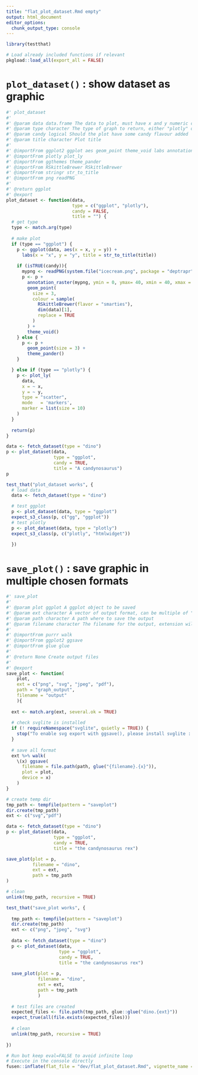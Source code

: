 ```yaml
---
title: "flat_plot_dataset.Rmd empty"
output: html_document
editor_options: 
  chunk_output_type: console
---
```


```r
library(testthat)
```

```r
# Load already included functions if relevant
pkgload::load_all(export_all = FALSE)
```

# `plot_dataset()` : show dataset as graphic

```r
#' plot_dataset
#'
#' @param data data.frame The data to plot, must have x and y numeric columns
#' @param type character The type of graph to return, either "plotly" or "ggplot"
#' @param candy logical Should the plot have some candy flavour added
#' @param title character Plot title
#' 
#' @importFrom ggplot2 ggplot aes geom_point theme_void labs annotation_raster
#' @importFrom plotly plot_ly
#' @importFrom ggthemes theme_pander
#' @importFrom RSkittleBrewer RSkittleBrewer
#' @importFrom stringr str_to_title
#' @importFrom png readPNG
#' 
#' @return ggplot
#' @export
plot_dataset <- function(data,
                         type = c("ggplot", "plotly"),
                         candy = FALSE,
                         title = "") {
  # get type
  type <- match.arg(type)
  
  # make plot
  if (type == "ggplot") {
    p <- ggplot(data, aes(x = x, y = y)) +
      labs(x = "x", y = "y", title = str_to_title(title))
    
    if (isTRUE(candy)){
      mypng <- readPNG(system.file("icecream.png", package = "deptrapr"))
      p <- p +
        annotation_raster(mypng, ymin = 0, ymax= 40, xmin = 40, xmax = 60) +
        geom_point(
          size = 3,
          colour = sample(
            RSkittleBrewer(flavor = "smarties"),
            dim(data)[1],
            replace = TRUE
          )
        ) +
        theme_void()
    } else {
      p <- p +
        geom_point(size = 3) +
        theme_pander()
    }

  } else if (type == "plotly") {
    p <- plot_ly(
      data,
      x = ~ x,
      y = ~ y,
      type = "scatter",
      mode   = 'markers',
      marker = list(size = 10)
    )
  }
  
  return(p)
}
```

```r
data <- fetch_dataset(type = "dino")
p <- plot_dataset(data,
                  type = "ggplot",
                  candy = TRUE,
                  title = "A candynosaurus")
p
```

```r
test_that("plot_dataset works", {
  # load data
  data <- fetch_dataset(type = "dino")

  # test ggplot
  p <- plot_dataset(data, type = "ggplot")
  expect_s3_class(p, c("gg", "ggplot"))
  # test plotly
  p <- plot_dataset(data, type = "plotly")
  expect_s3_class(p, c("plotly", "htmlwidget"))
  
  })
```

# `save_plot()` : save graphic in multiple chosen formats
    
```r
#' save_plot
#' 
#' @param plot ggplot A ggplot object to be saved
#' @param ext character A vector of output format, can be multiple of "png", "svg", "jpeg", "pdf"
#' @param path character A path where to save the output
#' @param filename character The filename for the output, extension will be added
#' 
#' @importFrom purrr walk
#' @importFrom ggplot2 ggsave
#' @importFrom glue glue
#'
#' @return None Create output files
#' 
#' @export
save_plot <- function(
    plot,
    ext = c("png", "svg", "jpeg", "pdf"),
    path = "graph_output",
    filename = "output"
    ){
    
  ext <- match.arg(ext, several.ok = TRUE)
  
  # check svglite is installed
  if (! requireNamespace("svglite", quietly = TRUE)) {
    stop("To enable svg export with ggsave(), please install svglite : install.packages('svglite')")
  }
  
  # save all format
  ext %>% walk(
    \(x) ggsave(
      filename = file.path(path, glue("{filename}.{x}")),
      plot = plot,
      device = x)
    )
}
```
  
```r
# create temp dir
tmp_path <- tempfile(pattern = "saveplot")
dir.create(tmp_path)
ext <- c("svg","pdf")

data <- fetch_dataset(type = "dino")
p <- plot_dataset(data,
                  type = "ggplot",
                  candy = TRUE,
                  title = "the candynosaurus rex")

save_plot(plot = p,
          filename = "dino",
          ext = ext,
          path = tmp_path
)

# clean
unlink(tmp_path, recursive = TRUE)
```
  
```r
test_that("save_plot works", {
  
  tmp_path <- tempfile(pattern = "saveplot")
  dir.create(tmp_path)
  ext <- c("png", "jpeg", "svg")
  
  data <- fetch_dataset(type = "dino")
  p <- plot_dataset(data,
                    type = "ggplot",
                    candy = TRUE,
                    title = "the candynosaurus rex")
  
  save_plot(plot = p,
            filename = "dino",
            ext = ext,
            path = tmp_path
            )
  
  # test files are created
  expected_files <- file.path(tmp_path, glue::glue("dino.{ext}"))
  expect_true(all(file.exists(expected_files)))
  
  # clean
  unlink(tmp_path, recursive = TRUE)
  
})

```
  

```r
# Run but keep eval=FALSE to avoid infinite loop
# Execute in the console directly
fusen::inflate(flat_file = "dev/flat_plot_dataset.Rmd", vignette_name = "Show dataset", check = FALSE)
```
